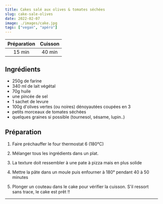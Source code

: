 ```yaml
---
title: Cakes salé aux olives & tomates séchées
slug: cake-sale-olives
date: 2022-02-07
image: ./images/cake.jpg
tags: ["vegan", "apéro"]
---
```


| Préparation | Cuisson |
| :-: | :-: |
| 15 min | 40 min |

## Ingrédients
- <ListItem>250g de farine</ListItem>
- <ListItem>340 ml de lait végétal</ListItem>
- <ListItem>70g huile</ListItem>
- <ListItem>une pincée de sel</ListItem>
- <ListItem>1 sachet de levure</ListItem>
- <ListItem>100g d'olives vertes (ou noires) dénoyautées coupées en 3</ListItem>
- <ListItem>petits morceaux de tomates séchées</ListItem>
- <ListItem>quelques graines si possible (tournesol, sésame, lupin..)</ListItem>

## Préparation

1. Faire préchauffer le four thermostat 6 (180°C)

2. Mélanger tous les ingrédients dans un plat.

3. La texture doit ressembler à une pate à pizza mais en plus solide

4. Mettre la pâte dans un moule puis enfourner à 180° pendant 40 à 50 minutes

5. Plonger un couteau dans le cake pour vérifier la cuisson. S'il ressort sans trace, le cake est prêt !!

---
